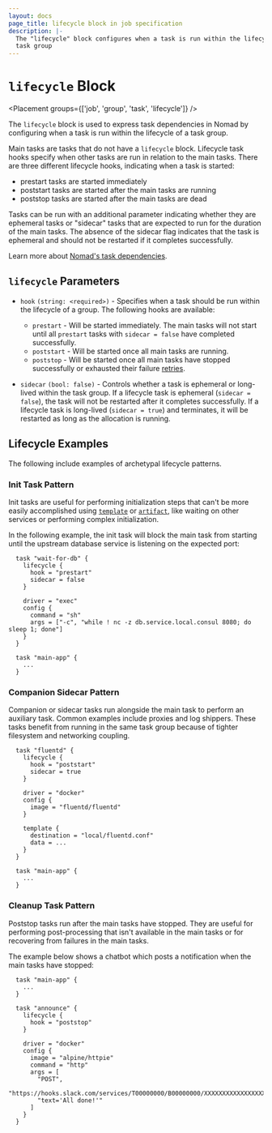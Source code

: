 ```yaml
---
layout: docs
page_title: lifecycle block in job specification
description: |-
  The "lifecycle" block configures when a task is run within the lifecycle of a
  task group
---
```


# `lifecycle` Block

<Placement groups={['job', 'group', 'task', 'lifecycle']} />

The `lifecycle` block is used to express task dependencies in Nomad by
configuring when a task is run within the lifecycle of a task group.

Main tasks are tasks that do not have a `lifecycle` block. Lifecycle task hooks
specify when other tasks are run in relation to the main tasks.
There are three different lifecycle hooks, indicating when a task is started:

- prestart tasks are started immediately
- poststart tasks are started after the main tasks are running
- poststop tasks are started after the main tasks are dead

Tasks can be run with an additional parameter indicating whether they are ephemeral
tasks or "sidecar" tasks that are expected to run for the duration of the main tasks.
The absence of the sidecar flag indicates that the task is ephemeral
and should not be restarted if it completes successfully.

Learn more about [Nomad's task dependencies][learn-taskdeps].

## `lifecycle` Parameters

- `hook` `(string: <required>)` - Specifies when a task should be run within
  the lifecycle of a group. The following hooks are available:

  - `prestart` - Will be started immediately. The main tasks will not start until
    all `prestart` tasks with `sidecar = false` have completed successfully.
  - `poststart` - Will be started once all main tasks are running.
  - `poststop` - Will be started once all main tasks have stopped successfully
    or exhausted their failure [retries](/nomad/docs/job-specification/restart).

- `sidecar` `(bool: false)` - Controls whether a task is ephemeral or
  long-lived within the task group. If a lifecycle task is ephemeral
  (`sidecar = false`), the task will not be restarted after it completes successfully. If a
  lifecycle task is long-lived (`sidecar = true`) and terminates, it will be
  restarted as long as the allocation is running.

[learn-taskdeps]: /nomad/tutorials/task-deps

## Lifecycle Examples

The following include examples of archetypal lifecycle patterns.

### Init Task Pattern

Init tasks are useful for performing initialization steps that can't be more easily
accomplished using [`template`](/nomad/docs/job-specification/template) or
[`artifact`](/nomad/docs/job-specification/artifact), like waiting on other services
or performing complex initialization.

In the following example, the init task will block the main task from starting
until the upstream database service is listening on the expected port:

```hcl
  task "wait-for-db" {
    lifecycle {
      hook = "prestart"
      sidecar = false
    }

    driver = "exec"
    config {
      command = "sh"
      args = ["-c", "while ! nc -z db.service.local.consul 8080; do sleep 1; done"]
    }
  }

  task "main-app" {
    ...
  }
```

### Companion Sidecar Pattern

Companion or sidecar tasks run alongside the main task to perform an auxiliary
task. Common examples include proxies and log shippers. These tasks benefit from
running in the same task group because of tighter filesystem and networking
coupling.

```hcl
  task "fluentd" {
    lifecycle {
      hook = "poststart"
      sidecar = true
    }

    driver = "docker"
    config {
      image = "fluentd/fluentd"
    }

    template {
      destination = "local/fluentd.conf"
      data = ...
    }
  }

  task "main-app" {
    ...
  }
```

### Cleanup Task Pattern

Poststop tasks run after the main tasks have stopped. They are useful for performing
post-processing that isn't available in the main tasks or for recovering from
failures in the main tasks.

The example below shows a chatbot which posts a notification when the main tasks
have stopped:

```hcl
  task "main-app" {
    ...
  }

  task "announce" {
    lifecycle {
      hook = "poststop"
    }

    driver = "docker"
    config {
      image = "alpine/httpie"
      command = "http"
      args = [
        "POST",
        "https://hooks.slack.com/services/T00000000/B00000000/XXXXXXXXXXXXXXXXXXXXXXXX",
        "text='All done!'"
      ]
    }
  }
```
